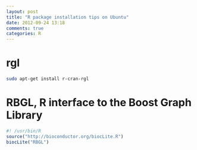 ```yaml
---
layout: post
title: "R package installation tips on Ubuntu"
date: 2012-09-24 13:18
comments: true
categories: R
---
```


# rgl

``` sh
sudo apt-get install r-cran-rgl
```

# RBGL, R interface to the Boost Graph Library

``` r
#! /usr/bin/R
source("http://bioconductor.org/biocLite.R")
biocLite("RBGL")
```
